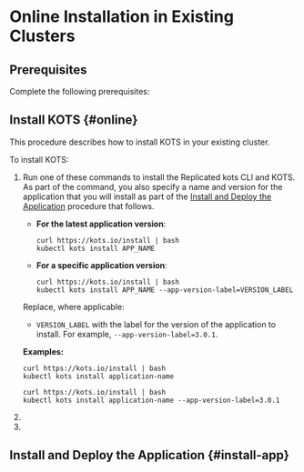 
# Online Installation in Existing Clusters

<IntroExisting/>

## Prerequisites

Complete the following prerequisites:

<PrereqsExistingCluster/> 
<LicenseFile/>

## Install KOTS {#online}

This procedure describes how to install KOTS in your existing cluster.

<KotsAbout/>

To install KOTS:

1. Run one of these commands to install the Replicated kots CLI and KOTS. As part of the command, you also specify a name and version for the application that you will install as part of the [Install and Deploy the Application](#install-app) procedure that follows.

    * **For the latest application version**:
    
      ```shell
      curl https://kots.io/install | bash
      kubectl kots install APP_NAME
      ``` 
    * **For a specific application version**:

      ```shell
      curl https://kots.io/install | bash
      kubectl kots install APP_NAME --app-version-label=VERSION_LABEL
      ```

    Replace, where applicable:
    
    <AppNameUI/>
  
    * `VERSION_LABEL` with the label for the version of the application to install. For example, `--app-version-label=3.0.1`.  

    **Examples:**

    ```shell
    curl https://kots.io/install | bash
    kubectl kots install application-name
    ``` 

    ```shell
    curl https://kots.io/install | bash
    kubectl kots install application-name --app-version-label=3.0.1
    ``` 

1. <InstallCommandPrompts/>

1. <ContinueToInstall/>

## Install and Deploy the Application {#install-app} 

<AppInstallIntroOnline/>

<InstallApp/>